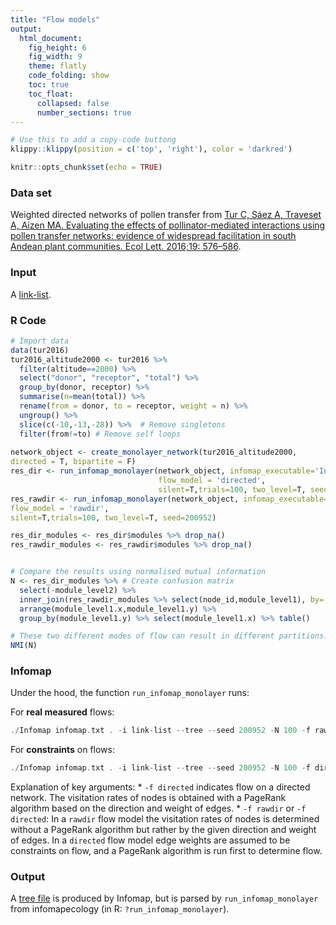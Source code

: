 ```yaml
---
title: "Flow models"
output:
  html_document: 
    fig_height: 6
    fig_width: 9
    theme: flatly
    code_folding: show
    toc: true
    toc_float:
      collapsed: false
      number_sections: true
---
```


```r
# Use this to add a copy-code buttong
klippy::klippy(position = c('top', 'right'), color = 'darkred')
```

```r
knitr::opts_chunk$set(echo = TRUE)
```

### Data set
Weighted directed networks of pollen transfer from [Tur C, Sáez A, Traveset A, Aizen MA. Evaluating the effects of pollinator-mediated interactions using pollen transfer networks: evidence of widespread facilitation in south Andean plant communities. Ecol Lett. 2016;19: 576–586](https://onlinelibrary.wiley.com/doi/abs/10.1111/ele.12594).

### Input
A [link-list](https://www.mapequation.org/infomap/#InputLinkList).

### R Code
```r
# Import data
data(tur2016)
tur2016_altitude2000 <- tur2016 %>% 
  filter(altitude==2000) %>% 
  select("donor", "receptor", "total") %>% 
  group_by(donor, receptor) %>% 
  summarise(n=mean(total)) %>% 
  rename(from = donor, to = receptor, weight = n) %>% 
  ungroup() %>%
  slice(c(-10,-13,-28)) %>%  # Remove singletons
  filter(from!=to) # Remove self loops
  
network_object <- create_monolayer_network(tur2016_altitude2000, 
directed = T, bipartite = F)
res_dir <- run_infomap_monolayer(network_object, infomap_executable='Infomap',
                                 flow_model = 'directed',
                                 silent=T,trials=100, two_level=T, seed=200952)
res_rawdir <- run_infomap_monolayer(network_object, infomap_executable='Infomap',
flow_model = 'rawdir',
silent=T,trials=100, two_level=T, seed=200952)

res_dir_modules <- res_dir$modules %>% drop_na()
res_rawdir_modules <- res_rawdir$modules %>% drop_na()


# Compare the results using normalised mutual information
N <- res_dir_modules %>% # Create confusion matrix
  select(-module_level2) %>%
  inner_join(res_rawdir_modules %>% select(node_id,module_level1), by='node_id') %>%
  arrange(module_level1.x,module_level1.y) %>%
  group_by(module_level1.y) %>% select(module_level1.x) %>% table()

# These two different modes of flow can result in different partitions.
NMI(N)

```

### Infomap
Under the hood, the function `run_infomap_monolayer` runs:

For **real measured** flows:
```C++
./Infomap infomap.txt . -i link-list --tree --seed 200952 -N 100 -f rawdir --two-level
```

For **constraints** on flows:
```C++
./Infomap infomap.txt . -i link-list --tree --seed 200952 -N 100 -f directed --two-level
```

Explanation of key arguments:
* `-f directed` indicates flow on a directed network. The visitation rates of nodes is obtained with a PageRank algorithm based on the direction and weight of edges.
* `-f rawdir` or `-f directed`: In a `rawdir` flow model the visitation rates of nodes is determined without a PageRank algorithm but rather by the given direction and weight of edges. In a `directed` flow model edge weights are assumed to be constraints on flow, and a PageRank algorithm is run first to determine flow.


### Output
A [tree file](https://www.mapequation.org/infomap/#OutputTree) is produced by Infomap, but is parsed by `run_infomap_monolayer` from infomapecology (in R: `?run_infomap_monolayer`).

